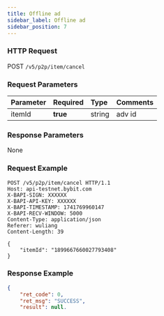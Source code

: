 ```yaml
---
title: Offline ad
sidebar_label: Offline ad
sidebar_position: 7
---
```


### HTTP Request
POST `/v5/p2p/item/cancel`

### Request Parameters
| Parameter | Required | Type | Comments|
|:----- |:-------|:-----|------ |
|itemId|**true**|string|adv id|

### Response Parameters
None

### Request Example

```http
POST /v5/p2p/item/cancel HTTP/1.1
Host: api-testnet.bybit.com
X-BAPI-SIGN: XXXXXX
X-BAPI-API-KEY: XXXXXX
X-BAPI-TIMESTAMP: 1741769960147
X-BAPI-RECV-WINDOW: 5000
Content-Type: application/json
Referer: wuliang
Content-Length: 39

{
    "itemId": "1899667660027793408"
}
```

### Response Example

```json
{
    "ret_code": 0,
    "ret_msg": "SUCCESS",
    "result": null,
    "ext_code": "",
    "ext_info": {},
    "time_now": "1741769960.432023"
}
```
